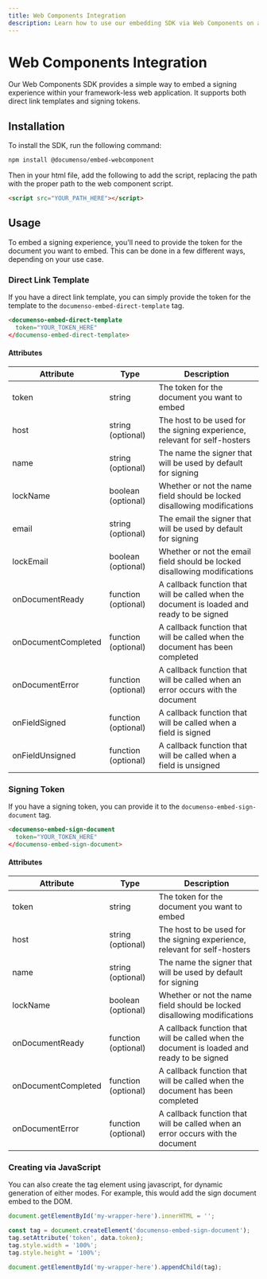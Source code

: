 ```yaml
---
title: Web Components Integration
description: Learn how to use our embedding SDK via Web Components on a framework-less web application.
---
```


# Web Components Integration

Our Web Components SDK provides a simple way to embed a signing experience within your framework-less web application. It supports both direct link templates and signing tokens.

## Installation

To install the SDK, run the following command:

```bash
npm install @documenso/embed-webcomponent
```

Then in your html file, add the following to add the script, replacing the path with the proper path to the web component script.

```html
<script src="YOUR_PATH_HERE"></script>
```

## Usage

To embed a signing experience, you'll need to provide the token for the document you want to embed. This can be done in a few different ways, depending on your use case.

### Direct Link Template

If you have a direct link template, you can simply provide the token for the template to the `documenso-embed-direct-template` tag.

```html
<documenso-embed-direct-template
  token="YOUR_TOKEN_HERE"
</documenso-embed-direct-template>
```

#### Attributes

| Attribute                | Type                | Description                                                                                |
| ------------------- | ------------------- | ------------------------------------------------------------------------------------------ |
| token               | string              | The token for the document you want to embed                                               |
| host                | string (optional)   | The host to be used for the signing experience, relevant for self-hosters                  |
| name                | string (optional)   | The name the signer that will be used by default for signing                               |
| lockName            | boolean (optional)  | Whether or not the name field should be locked disallowing modifications                   |
| email               | string (optional)   | The email the signer that will be used by default for signing                              |
| lockEmail           | boolean (optional)  | Whether or not the email field should be locked disallowing modifications                  |
| onDocumentReady     | function (optional) | A callback function that will be called when the document is loaded and ready to be signed |
| onDocumentCompleted | function (optional) | A callback function that will be called when the document has been completed               |
| onDocumentError     | function (optional) | A callback function that will be called when an error occurs with the document             |
| onFieldSigned       | function (optional) | A callback function that will be called when a field is signed                             |
| onFieldUnsigned     | function (optional) | A callback function that will be called when a field is unsigned                           |

### Signing Token

If you have a signing token, you can provide it to the `documenso-embed-sign-document` tag.

```html
<documenso-embed-sign-document
  token="YOUR_TOKEN_HERE"
</documenso-embed-sign-document>
```

#### Attributes

| Attribute                | Type                | Description                                                                                |
| ------------------- | ------------------- | ------------------------------------------------------------------------------------------ |
| token               | string              | The token for the document you want to embed                                               |
| host                | string (optional)   | The host to be used for the signing experience, relevant for self-hosters                  |
| name                | string (optional)   | The name the signer that will be used by default for signing                               |
| lockName            | boolean (optional)  | Whether or not the name field should be locked disallowing modifications                   |
| onDocumentReady     | function (optional) | A callback function that will be called when the document is loaded and ready to be signed |
| onDocumentCompleted | function (optional) | A callback function that will be called when the document has been completed               |
| onDocumentError     | function (optional) | A callback function that will be called when an error occurs with the document             |

### Creating via JavaScript

You can also create the tag element using javascript, for dynamic generation of either modes. For example, this would add the sign document embed to the DOM.

```javascript
document.getElementById('my-wrapper-here').innerHTML = '';

const tag = document.createElement('documenso-embed-sign-document');
tag.setAttribute('token', data.token);
tag.style.width = '100%';
tag.style.height = '100%';

document.getElementById('my-wrapper-here').appendChild(tag);
```
